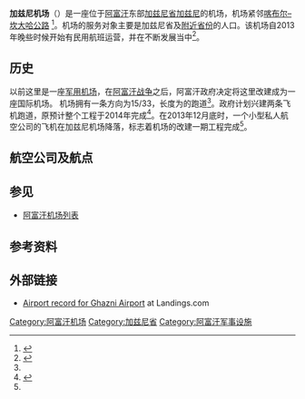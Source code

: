 {{Infobox airport 
| name         = 加兹尼机场
| nativename-a = د غزنی نړیوال هوایی ډګر
| nativename-r =
| image        =
| image-width  = 250px
| caption      =
| IATA         = GZI<ref>{{cite web | url = http://www.iata.org/publications/Pages/code-search.aspx | title = IATA Airport Code Search (GZI: Ghazni) | publisher = [[International_Air_Transport_Association|International Air Transport Association]] | accessdate = 10 May 2016 | archive-date = 2018-12-26 | archive-url = https://web.archive.org/web/20181226055449/https://www.iata.org/publications/Pages/code-search.aspx | dead-url = no }}</ref>
| ICAO         = OAGN
| pushpin_map  = Afghanistan
| pushpin_mapsize = 240
| pushpin_mark = Airplane_silhouette.svg
| pushpin_label = GZI
| latd=33|latm=31|lats=52|latNS=N
| longd=68|longm=24|longs=46|longEW=E
| pushpin_map_caption = 机场在阿富汗的位置
| type         = 民用/军用
| owner        = 阿富汗
| operator =
*[[阿富汗交通和民航部|阿富汗交通和民航部]]
*[[阿富汗军事|阿富汗国民军]]
*[[美军|美军]]
*[[驻阿富汗国际维和部队|驻阿富汗国际维和部队]]
| city-served  = 阿富汗东部
| location     = 阿富汗 [[加兹尼|加兹尼]]
| elevation-f  = 7,126
| elevation-m  = 2,172
| coordinates  = {{coord|33|31|52|N|068|24|46|E|region:AF_type:airport|name=加兹尼机场|display=inline,title}}
| website      =
| metric-elev  =
| metric-rwy   =
| r1-number    = 15/33
| r1-length-f  = 1000
| r1-length-m  =
| r1-surface   = 未知
| stat-year    =
| stat1-header =
| stat1-data   =
| stat2-header =
| stat2-data   =
| footnotes    = 数据来源：motca.gov.af,<ref name="MOTCA">{{cite web | url = http://motca.gov.af/en/page/3437 | title = Ghazni (OAGN) | publisher = [[Ministry_of_Transport_and_Civil_Aviation_(Afghanistan)|Afghanistan Ministry of Transport and Civil Aviation]] | accessdate = 10 May 2016 | deadurl = yes | archiveurl = https://web.archive.org/web/20151226091446/http://motca.gov.af/en/page/3437 | archivedate = 2015年12月26日 | df =  }}</ref> Great Circle Mapper,<ref>{{GCM|OAGN|Ghazni, Afghanistan (OAGN / GZI)}}</ref> Landings.com<ref name="Landings">[http://aerobaticsweb.org/cgi-bin/search_apt?OAGN Airport record for Ghazni Airport] {{Wayback|url=http://aerobaticsweb.org/cgi-bin/search_apt?OAGN |date=20140522052040 }} at Landings.com. Retrieved 1 August 2013</ref>
}}

'''加兹尼机场'''（{{airport codes|GZI|OAGN}}）是一座位于[[阿富汗|阿富汗]]东部[[加兹尼省|加兹尼省]][[加兹尼|加兹尼]]的机场，机场紧邻[[喀布尔–坎大哈公路|喀布尔–坎大哈公路]] <ref>{{Cite web |url=http://goo.gl/maps/1IgrN |title=存档副本 |access-date=2016-10-08 |archive-date=2021-01-17 |archive-url=https://web.archive.org/web/20210117145244/https://www.google.com/maps?q=Ghazni+Airport&hl=en&ll=33.538032,68.425941&spn=0.037416,0.084543&sll=33.536101,68.430147&sspn=0.037417,0.084543&t=h&z=14 }}</ref>。机场的服务对象主要是加兹尼省及[[阿富汗行政区划|附近省份]]的人口。该机场自2013年晚些时候开始有民用航班运营，并在不断发展当中<ref name=PAN>{{cite news | url = http://www.pajhwok.com/en/2013/12/28/7m-ghazni-civil-airport-inaugurated | title = $7m Ghazni civil airport inaugurated | publisher = [[Pajhwok_Afghan_News|Pajhwok Afghan News]] | date = 28 December 2013 | accessdate = 28 December 2013 | first = Saifullah | last = Maftoon | archive-date = 2016-06-02 | archive-url = https://web.archive.org/web/20160602190412/http://www.pajhwok.com/en/2013/12/28/7m-ghazni-civil-airport-inaugurated | dead-url = no }}</ref>。

==历史==
以前这里是一座[[军用机场|军用机场]]，在[[阿富汗战争_(2001年)|阿富汗战争]]之后，阿富汗政府决定将这里改建成为一座国际机场。 机场拥有一条方向为15/33，长度为{{convert|1000|ft|0}}的跑道<ref name="MOTCA" />。政府计划兴建两条飞机跑道，原预计整个工程于2014年完成<ref>{{cite news | url = http://www.pajhwok.com/en/2013/07/02/work-ghazni-airport-launched | title = Work on Ghazni airport launched | publisher = Pajhwok Afghan News | date = 2 July 2013 | accessdate = 5 July 2013 | first = Saifullah | last = Maftoon | archive-date = 2016-10-09 | archive-url = https://web.archive.org/web/20161009201139/http://www.pajhwok.com/en/2013/07/02/work-ghazni-airport-launched | dead-url = no }}</ref>。在2013年12月底时，一个小型私人航空公司的飞机在加兹尼机场降落，标志着机场的改建一期工程完成<ref name=PAN/>。

== 航空公司及航点 ==
{{Airport-dest-list
|{{nowrap|乌法克沙尔克航空}}| [[喀布尔国际机场|喀布尔]]<ref name=PAN/>
}}

==参见==
* [[阿富汗机场列表|阿富汗机场列表]]

==参考资料==
{{Reflist}}

== 外部链接 ==
* [http://aerobaticsweb.org/cgi-bin/search_apt?OAGN Airport record for Ghazni Airport]{{Wayback|url=http://aerobaticsweb.org/cgi-bin/search_apt?OAGN |date=20140522052040 }} at Landings.com

{{阿富汗机场}}
{{DEFAULTSORT:Ghazni Airport}}

[[Category:阿富汗机场|Category:阿富汗机场]]
[[Category:加兹尼省|Category:加兹尼省]]
[[Category:阿富汗军事设施|Category:阿富汗军事设施]]